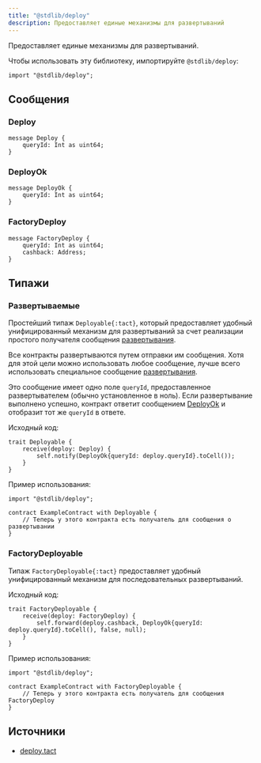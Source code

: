 ```yaml
---
title: "@stdlib/deploy"
description: Предоставляет единые механизмы для развертываний
---
```


Предоставляет единые механизмы для развертываний.

Чтобы использовать эту библиотеку, импортируйте `@stdlib/deploy`:

```tact
import "@stdlib/deploy";
```

## Сообщения

### Deploy

```tact
message Deploy {
    queryId: Int as uint64;
}
```

### DeployOk

```tact
message DeployOk {
    queryId: Int as uint64;
}
```

### FactoryDeploy

```tact
message FactoryDeploy {
    queryId: Int as uint64;
    cashback: Address;
}
```

## Типажи

### Развертываемые

Простейший типаж `Deployable{:tact}`, который предоставляет удобный унифицированный механизм для развертываний за счет реализации простого получателя сообщения [развертывания](#deploy).

Все контракты развертываются путем отправки им сообщения. Хотя для этой цели можно использовать любое сообщение, лучше всего использовать специальное сообщение [развертывания](#deploy).

Это сообщение имеет одно поле `queryId`, предоставленное развертывателем (обычно установленное в ноль). Если развертывание выполнено успешно, контракт ответит сообщением [DeployOk](#deployok) и отобразит тот же `queryId` в ответе.

Исходный код:

```tact
trait Deployable {
    receive(deploy: Deploy) {
        self.notify(DeployOk{queryId: deploy.queryId}.toCell());
    }
}
```

Пример использования:

```tact /Deployable/
import "@stdlib/deploy";

contract ExampleContract with Deployable {
    // Теперь у этого контракта есть получатель для сообщения о развертывании
}
```

### FactoryDeployable

Типаж `FactoryDeployable{:tact}` предоставляет удобный унифицированный механизм для последовательных развертываний.

Исходный код:

```tact
trait FactoryDeployable {
    receive(deploy: FactoryDeploy) {
        self.forward(deploy.cashback, DeployOk{queryId: deploy.queryId}.toCell(), false, null);
    }
}
```

Пример использования:

```tact /FactoryDeployable/
import "@stdlib/deploy";

contract ExampleContract with FactoryDeployable {
    // Теперь у этого контракта есть получатель для сообщения FactoryDeploy
}
```

## Источники

- [deploy.tact](https://github.com/tact-lang/tact/blob/61541b7783098e1af669faccd7d2334c10981c72/stdlib/libs/deploy.tact)
